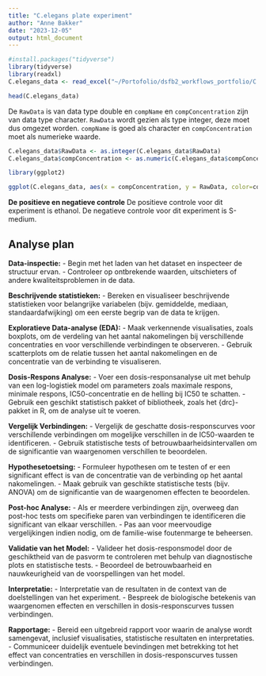 ```yaml
---
title: "C.elegans plate experiment"
author: "Anne Bakker"
date: "2023-12-05"
output: html_document
---
```


```r
#install.packages("tidyverse")
library(tidyverse)
library(readxl)
C.elegans_data <- read_excel("~/Portofolio/dsfb2_workflows_portfolio/C.elegens/CE.LIQ.FLOW.062_Tidydata.xlsx")

head(C.elegans_data)
```

De `RawData` is van data type double en `compName` en `compConcentration` zijn van data type character. `RawData` wordt gezien als type integer, deze moet dus omgezet worden. `compName` is goed als character en `compConcentration` moet als numerieke waarde.

```r
C.elegans_data$RawData <- as.integer(C.elegans_data$RawData)
C.elegans_data$compConcentration <- as.numeric(C.elegans_data$compConcentration)
```

```r
library(ggplot2)

ggplot(C.elegans_data, aes(x = compConcentration, y = RawData, color=compName, shape=expType)) + geom_point(position = position_jitter(width = 0.1, height = 0), alpha = 0.6) + scale_x_log10() + labs(title = "Getelde nakomelingen na bepaalde \n concentratie compound toediening", x = "compConcentration (log10)", y = "Getelde nakomelingen na incubatie", color = "compName") + theme_minimal()
```
**De positieve en negatieve controle**
De positieve controle voor dit experiment is ethanol. De negatieve controle voor dit experiment is S-medium.



## **Analyse plan**

**Data-inspectie:**
- Begin met het laden van het dataset en inspecteer de structuur ervan.
- Controleer op ontbrekende waarden, uitschieters of andere kwaliteitsproblemen in de data.

**Beschrijvende statistieken:**
- Bereken en visualiseer beschrijvende statistieken voor belangrijke variabelen (bijv. gemiddelde, mediaan, standaardafwijking) om een eerste begrip van de data te krijgen.

**Exploratieve Data-analyse (EDA):**
- Maak verkennende visualisaties, zoals boxplots, om de verdeling van het aantal nakomelingen bij verschillende concentraties en voor verschillende verbindingen te observeren.
- Gebruik scatterplots om de relatie tussen het aantal nakomelingen en de concentratie van de verbinding te visualiseren.

**Dosis-Respons Analyse:**
- Voer een dosis-responsanalyse uit met behulp van een log-logistiek model om parameters zoals maximale respons, minimale respons, IC50-concentratie en de helling bij IC50 te schatten.
- Gebruik een geschikt statistisch pakket of bibliotheek, zoals het {drc}-pakket in R, om de analyse uit te voeren.

**Vergelijk Verbindingen:**
- Vergelijk de geschatte dosis-responscurves voor verschillende verbindingen om mogelijke verschillen in de IC50-waarden te identificeren.
- Gebruik statistische tests of betrouwbaarheidsintervallen om de significantie van waargenomen verschillen te beoordelen.

**Hypothesetoetsing:**
- Formuleer hypothesen om te testen of er een significant effect is van de concentratie van de verbinding op het aantal nakomelingen.
- Maak gebruik van geschikte statistische tests (bijv. ANOVA) om de significantie van de waargenomen effecten te beoordelen.

**Post-hoc Analyse:**
- Als er meerdere verbindingen zijn, overweeg dan post-hoc tests om specifieke paren van verbindingen te identificeren die significant van elkaar verschillen.
- Pas aan voor meervoudige vergelijkingen indien nodig, om de familie-wise foutenmarge te beheersen.

**Validatie van het Model:**
- Valideer het dosis-responsmodel door de geschiktheid van de pasvorm te controleren met behulp van diagnostische plots en statistische tests.
- Beoordeel de betrouwbaarheid en nauwkeurigheid van de voorspellingen van het model.

**Interpretatie:**
- Interpretatie van de resultaten in de context van de doelstellingen van het experiment.
- Bespreek de biologische betekenis van waargenomen effecten en verschillen in dosis-responscurves tussen verbindingen.

**Rapportage:**
- Bereid een uitgebreid rapport voor waarin de analyse wordt samengevat, inclusief visualisaties, statistische resultaten en interpretaties.
- Communiceer duidelijk eventuele bevindingen met betrekking tot het effect van concentraties en verschillen in dosis-responscurves tussen verbindingen.

```r

```